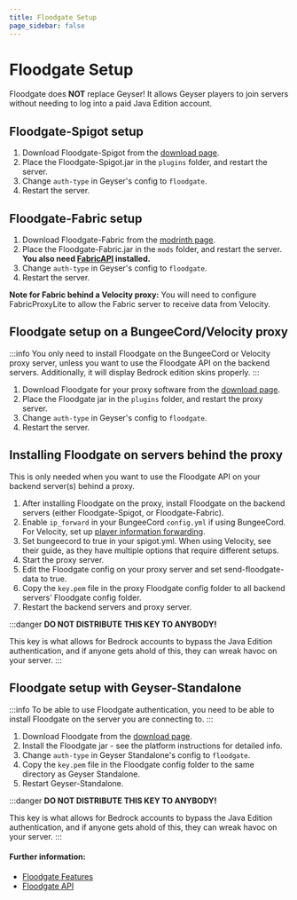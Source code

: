 ```yaml
---
title: Floodgate Setup
page_sidebar: false
---
```



# Floodgate Setup

<div class="alert alert-warning" role="alert">
	Floodgate does <b>NOT</b> replace Geyser! It allows Geyser players to join servers without needing to log into a paid Java Edition account. <br/>
</div>

<Tabs>
<TabItem value="spigot" label="Paper / Spigot">

## Floodgate-Spigot setup

1. Download Floodgate-Spigot from the [download page](https://download.geysermc.org/v2/projects/floodgate/versions/latest/builds/latest/downloads/spigot).
2. Place the Floodgate-Spigot.jar in the `plugins` folder, and restart the server.
3. Change `auth-type` in Geyser's config to `floodgate`.
4. Restart the server.

</TabItem>
<TabItem value="fabric" label="Fabric">

## Floodgate-Fabric setup

1. Download Floodgate-Fabric from the [modrinth page](https://modrinth.com/mod/floodgate).
2. Place the Floodgate-Fabric.jar in the `mods` folder, and restart the server. **You also need [FabricAPI](https://modrinth.com/mod/fabric-api) installed.**
3. Change `auth-type` in Geyser's config to `floodgate`.
4. Restart the server.


**Note for Fabric behind a Velocity proxy:**
You will need to configure FabricProxyLite to allow the Fabric server to receive data from Velocity.

</TabItem>
<TabItem value="proxy" label="Proxy Servers">

## Floodgate setup on a BungeeCord/Velocity proxy

:::info
You only need to install Floodgate on the BungeeCord or Velocity proxy server, unless you want to use the Floodgate API on the backend servers.
Additionally, it will display Bedrock edition skins properly.
:::

1. Download Floodgate for your proxy software from the [download page](https://geysermc.org/download).
2. Place the Floodgate jar in the `plugins` folder, and restart the proxy server.
3. Change `auth-type` in Geyser's config to `floodgate`.
4. Restart the server.

## Installing Floodgate on servers behind the proxy

This is only needed when you want to use the Floodgate API on your backend server(s) behind a proxy.

1. After installing Floodgate on the proxy, install Floodgate on the backend servers (either Floodgate-Spigot, or Floodgate-Fabric).
2. Enable `ip_forward` in your BungeeCord `config.yml` if using BungeeCord. For Velocity, set up [player information forwarding](https://docs.papermc.io/velocity/player-information-forwarding).
3. Set bungeecord to true in your spigot.yml. When using Velocity, see their guide, as they have multiple options that require different setups.
4. Start the proxy server.
5. Edit the Floodgate config on your proxy server and set send-floodgate-data to true.
6. Copy the `key.pem` file in the proxy Floodgate config folder to all backend servers’ Floodgate config folder.
7. Restart the backend servers and proxy server.

:::danger
**DO NOT DISTRIBUTE THIS KEY TO ANYBODY!**

This key is what allows for Bedrock accounts to bypass the Java Edition authentication, and if anyone gets ahold of this, they can wreak havoc on your server.
:::

</TabItem>
<TabItem value="standalone" label="Standalone">

## Floodgate setup with Geyser-Standalone

:::info
To be able to use Floodgate authentication, you need to be able to install Floodgate on the server you are connecting to.
:::

1. Download Floodgate from the [download page](https://geysermc.org/download).
2. Install the Floodgate jar - see the platform instructions for detailed info.
3. Change `auth-type` in Geyser Standalone's config to `floodgate`.
4. Copy the `key.pem` file in the Floodgate config folder to the same directory as Geyser Standalone.
5. Restart Geyser-Standalone.

:::danger
**DO NOT DISTRIBUTE THIS KEY TO ANYBODY!**

This key is what allows for Bedrock accounts to bypass the Java Edition authentication, and if anyone gets ahold of this, they can wreak havoc on your server.
:::

</TabItem>
</Tabs>

<h4 class="mt-4">Further information:</h4>
<ul>
  <li><a href="/floodgate/features/">Floodgate Features</a></li>
  <li><a href="/floodgate/api/">Floodgate API</a></li>
</ul>